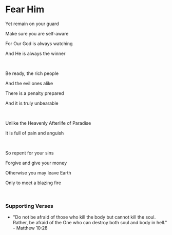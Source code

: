 # Fear Him

Yet remain on your guard

Make sure you are self-aware

For Our God is always watching

And He is always the winner

<br />

Be ready, the rich people

And the evil ones alike

There is a penalty prepared

And it is truly unbearable

<br />

Unlike the Heavenly Afterlife of Paradise

It is full of pain and anguish

<br />

So repent for your sins

Forgive and give your money

Otherwise you may leave Earth

Only to meet a blazing fire

<br />

### Supporting Verses

- "Do not be afraid of those who kill the body but cannot kill the soul. Rather, be afraid of the One who can destroy both soul and body in hell." - Matthew 10:28
